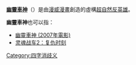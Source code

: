 '''[[幽靈車神|幽靈車神]]'''（{{lang-en|'''Ghost Rider'''}}）是由[[漫威漫畫|漫威漫畫]]創造的虛構[[超自然現象|超自然]][[反英雄|反英雄]]。

'''幽靈車神'''也可以指：
* [[幽靈車神_(2007年電影)|幽靈車神 (2007年電影)]]
* [[灵魂战车2：复仇时刻|灵魂战车2：复仇时刻]]

{{Disambiguation}}

[[Category:四字消歧义|Category:四字消歧义]]